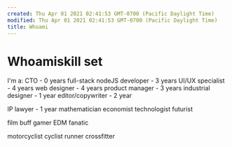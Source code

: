 ```yaml
---
created: Thu Apr 01 2021 02:41:53 GMT-0700 (Pacific Daylight Time)
modified: Thu Apr 01 2021 02:41:53 GMT-0700 (Pacific Daylight Time)
title: Whoami
---
```

# Whoamiskill set

I'm a:
CTO - 0 years
full-stack nodeJS developer - 3 years
UI/UX specialist - 4 years
web designer - 4 years
product manager - 3 years
industrial designer - 1 year
editor/copywriter - 2 year

IP lawyer - 1 year
mathematician
economist
technologist
futurist

film buff
gamer
EDM fanatic

motorcyclist
cyclist
runner
crossfitter
